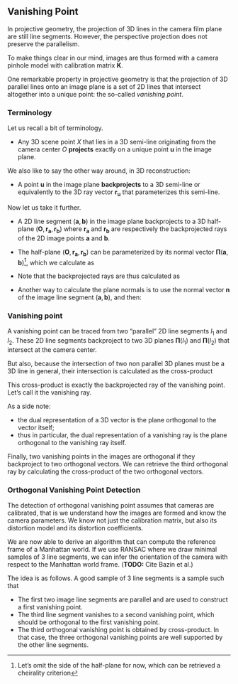 ## Vanishing Point

In projective geometry, the projection of 3D lines in the camera film plane are
still line segments. However, the perspective projection does not preserve the
parallelism.

To make things clear in our mind, images are thus formed with a camera pinhole
model with calibration matrix $\mathbf{K}$.

One remarkable property in projective geometry is that the projection of 3D
parallel lines onto an image plane is a set of 2D lines that intersect
altogether into a unique point: the so-called *vanishing point*.

### Terminology

Let us recall a bit of terminology.

- Any 3D scene point $X$ that lies in a 3D semi-line originating from the camera
  center $O$ **projects** exactly on a unique point $\mathbf{u}$ in the image
  plane.

We also like to say the other way around, in 3D reconstruction:

- A point $\mathbf{u}$ in the image plane **backprojects** to a 3D semi-line or
  equivalently to the 3D ray vector $\mathbf{r}_\mathbf{u}$ that parameterizes
  this semi-line.

Now let us take it further.

- A 2D line segment $(\mathbf{a}, \mathbf{b})$ in the image plane backprojects to
  a 3D half-plane $(\mathbf{O}, \mathbf{r}_\mathbf{a}, \mathbf{r}_\mathbf{b})$
  where $\mathbf{r}_\mathbf{a}$ and $\mathbf{r}_\mathbf{b}$ are respectively the
  backprojected rays of the 2D image points $\mathbf{a}$ and $\mathbf{b}$.

- The half-plane $(\mathbf{O}, \mathbf{r}_\mathbf{a}, \mathbf{r}_\mathbf{b})$
  can be parameterized by its normal vector $\mathbf{\Pi}(\mathbf{a},
  \mathbf{b})$^[Let's omit the side of the half-plane for now, which can be
  retrieved a cheirality criterion], which we calculate as

  \begin{equation}
  \mathbf{\Pi}(\mathbf{a}, \mathbf{b}) =
    \mathbf{r}_\mathbf{a} \times \mathbf{r}_\mathbf{b}.
  \end{equation}

- Note that the backprojected rays are thus calculated as

  \begin{align*}
    \mathbf{r}_\mathbf{a} &= \mathbf{K}^{-1} \mathbf{a} \\
    %
    \mathbf{r}_\mathbf{b} &= \mathbf{K}^{-1} \mathbf{b}.
  \end{align*}

- Another way to calculate the plane normals is to use the normal vector
  $\mathbf{n}$ of the image line segment $(\mathbf{a}, \mathbf{b})$, and then:

  \begin{equation}
  \mathbf{\Pi}(\mathbf{a}, \mathbf{b}) =
    \mathbf{K}^T \mathbf{n}.
  \end{equation}

### Vanishing point

A vanishing point can be traced from two "parallel" 2D line segments $l_1$ and
$l_2$. These 2D line segments backproject to two 3D planes $\mathbf{\Pi}(l_1)$
and $\mathbf{\Pi}(l_2)$ that intersect at the camera center.

But also, because the intersection of two non parallel 3D planes must be a 3D
line in general, their intersection is calculated as the cross-product

  \begin{equation}
    \mathbf{\Pi}(l_1) \times \mathbf{\Pi}(l_2).
  \end{equation}

This cross-product is exactly the backprojected ray of the vanishing point.
Let's call it the vanishing ray.

As a side note:

- the dual representation of a 3D vector is the plane orthogonal to the
  vector itself;
- thus in particular, the dual representation of a vanishing ray is the plane
  orthogonal to the vanishing ray itself.

Finally, two vanishing points in the images are orthogonal if they backproject to two
orthogonal vectors. We can retrieve the third orthogonal ray by calculating the
cross-product of the two orthogonal vectors.

\begin{equation}
  \mathbf{\Pi}(l_3) = \mathbf{\Pi}(l_1) \times \mathbf{\Pi}(l_2).
\end{equation}

### Orthogonal Vanishing Point Detection

The detection of orthogonal vanishing point assumes that cameras are calibrated,
that is we understand how the images are formed and know the camera parameters.
We know not just the calibration matrix, but also its distortion model and its
distortion coefficients.

We are now able to derive an algorithm that can compute the reference frame of a
Manhattan world. If we use RANSAC where we draw minimal samples of 3 line
segments, we can infer the orientation of the camera with respect to the
Manhattan world frame. (**TODO:** Cite Bazin et al.)

The idea is as follows. A good sample of 3 line segments is a sample such that

- The first two image line segments are parallel and are used to construct a
  first vanishing point.
- The third line segment vanishes to a second vanishing point, which should be
  orthogonal to the first vanishing point.
- The third orthogonal vanishing point is obtained by cross-product.
In that case, the three orthogonal vanishing points are well supported by the
other line segments.
